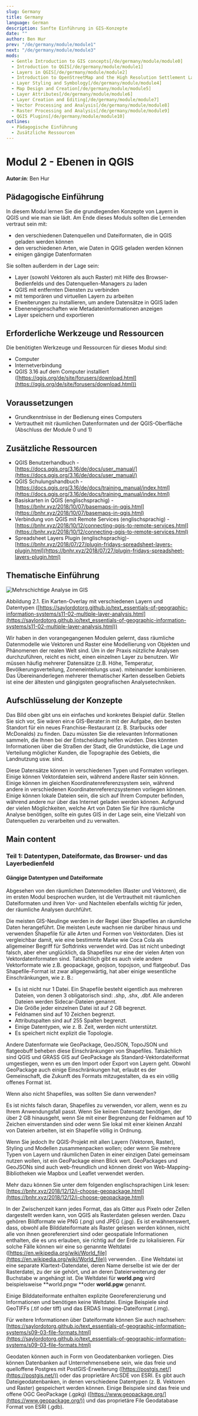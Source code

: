 ```yaml
---
slug: Germany
title: Germany
language: German
description: Sanfte Einführung in GIS-Konzepte
date: ""
author: Ben Hur
prev: "/de/germany/module/module1"
next: "/de/germany/module/module3"
mods:
  - Gentle Introduction to GIS concepts[/de/germany/module/module0]
  - Introduction to QGIS[/de/germany/module/module1]
  - Layers in QGIS[/de/germany/module/module2]
  - Introduction to OpenStreetMap and the High Resolution Settlement Layer (HRSL)[/de/germany/module/module3]
  - Layer Styling and Symbology[/de/germany/module/module4]
  - Map Design and Creation[/de/germany/module/module5]
  - Layer Attributes[/de/germany/module/module6]
  - Layer Creation and Editing[/de/germany/module/module7]
  - Vector Processing and Analysis[/de/germany/module/module8]
  - Raster Processing and Analysis[/de/germany/module/module9]
  - QGIS Plugins[/de/germany/module/module10]
outlines:
  - Pädagogische Einführung
  - Zusätzliche Ressourcen
---
```


# Modul 2 - Ebenen in QGIS

**Autor:in**: Ben Hur

## Pädagogische Einführung

In diesem Modul lernen Sie die grundlegenden Konzepte von Layern in QGIS und wie man sie lädt. Am Ende dieses Moduls sollten die Lernenden vertraut sein mit:

- den verschiedenen Datenquellen und Dateiformaten, die in QGIS geladen werden können
- den verschiedenen Arten, wie Daten in QGIS geladen werden können
- einigen gängige Datenformaten

Sie sollten außerdem in der Lage sein:

- Layer (sowohl Vektoren als auch Raster) mit Hilfe des Browser-Bedienfelds und des Datenquellen-Managers zu laden
- QGIS mit entfernten Diensten zu verbinden
- mit temporären und virtuellen Layern zu arbeiten
- Erweiterungen zu installieren, um andere Datensätze in QGIS laden
- Ebeneneigenschaften wie Metadateninformationen anzeigen
- Layer speichern und exportieren

## Erforderliche Werkzeuge und Ressourcen

Die benötigten Werkzeuge und Ressourcen für dieses Modul sind:

- Computer
- Internetverbindung
- QGIS 3.16 auf dem Computer installiert ([https://qgis.org/de/site/forusers/download.html](https://qgis.org/de/site/forusers/download.html))

## Voraussetzungen

- Grundkenntnisse in der Bedienung eines Computers
- Vertrautheit mit räumlichen Datenformaten und der QGIS-Oberfläche (Abschluss der Module 0 und 1)

## Zusätzliche Ressourcen

- QGIS Benutzerhandbuch - [https://docs.qgis.org/3.16/de/docs/user_manual/](https://docs.qgis.org/3.16/de/docs/user_manual/)
- QGIS Schulungshandbuch - [https://docs.qgis.org/3.16/de/docs/training_manual/index.html](https://docs.qgis.org/3.16/de/docs/training_manual/index.html)
- Basiskarten in QGIS (englischsprachig) - [https://bnhr.xyz/2018/10/07/basemaps-in-qgis.html](https://bnhr.xyz/2018/10/07/basemaps-in-qgis.html)
- Verbindung von QGIS mit Remote Services (englischsprachig) - [https://bnhr.xyz/2018/10/12/connecting-qgis-to-remote-services.html](https://bnhr.xyz/2018/10/12/connecting-qgis-to-remote-services.html)
- Spreadsheet Layers Plugin (englischsprachig)- [https://bnhr.xyz/2018/07/27/plugin-fridays-spreadsheet-layers-plugin.html](https://bnhr.xyz/2018/07/27/plugin-fridays-spreadsheet-layers-plugin.html)

## Thematische Einführung

![Mehrschichtige Analyse im GIS](media/spatial-layers.jpg "Mehrschichtige Analyse im GIS")

Abbildung 2.1. Ein Karten-Overlay mit verschiedenen Layern und Datentypen ([https://saylordotorg.github.io/text_essentials-of-geographic-information-systems/s11-02-multiple-layer-analysis.html](https://saylordotorg.github.io/text_essentials-of-geographic-information-systems/s11-02-multiple-layer-analysis.html))

Wir haben in den vorangegangenen Modulen gelernt, dass räumliche Datenmodelle wie Vektoren und Raster eine Modellierung von Objekten und Phänomenen der realen Welt sind.
Um in der Praxis nützliche Analysen durchzuführen, reicht es nicht, einen einzelnen Layer zu benutzen. Wir müssen häufig mehrerer Datensätze (z.B. Höhe, Temperatur, Bevölkerungsverteilung, Zoneneinteilungs usw). miteinander kombinieren. Das Übereinanderlegen mehrerer thematischer Karten desselben Gebiets ist eine der ältesten und gängigsten geografischen Analysetechniken.

## Aufschlüsselung der Konzepte

Das Bild oben gibt uns ein einfaches und konkretes Beispiel dafür. Stellen Sie sich vor, Sie wären ein:e GIS-Berater:in mit der Aufgabe, den besten Standort für ein neues Franchise-Restaurant (z. B. Starbucks oder McDonalds) zu finden. Dazu müssten Sie die relevanten Informationen sammeln, die Ihnen bei der Entscheidung helfen würden. Dies könnten Informationen über die Straßen der Stadt, die Grundstücke, die Lage und Verteilung möglicher Kunden, die Topographie des Gebiets, die Landnutzung usw. sind.

Diese Datensätze können in verschiedenen Typen und Formaten vorliegen. Einige können Vektordateien sein, während andere Raster sein können. Einige können im gleichen Koordinatenreferenzsystem sein, während andere in verschiedenen Koordinatenreferenzsystemen vorliegen können. Einige können lokale Dateien sein, die sich auf Ihrem Computer befinden, während andere nur über das Internet geladen werden können. Aufgrund der vielen Möglichkeiten, welche Art von Daten Sie für Ihre räumliche Analyse benötigen, sollte ein gutes GIS in der Lage sein, eine Vielzahl von Datenquellen zu verarbeiten und zu verwalten.

## Main content

### Teil 1: Datentypen, Dateiformate, das Browser- und das Layerbedienfeld

#### **Gängige Datentypen und Dateiformate**

Abgesehen von den räumlichen Datenmodellen (Raster und Vektoren), die im ersten Modul besprochen wurden, ist die Vertrautheit mit räumlichen Dateiformaten und ihren Vor- und Nachteilen ebenfalls wichtig für jeden, der räumliche Analysen durchführt.

Die meisten GIS-Neulinge werden in der Regel über Shapefiles an räumliche Daten herangeführt. Die meisten Leute wachsen nie darüber hinaus und verwenden Shapefile für alle Arten und Formen von Vektordaten. Dies ist vergleichbar damit, wie eine bestimmte Marke wie Coca Cola als allgemeiner Begriff für Softdrinks verwendet wird. Das ist nicht unbedingt falsch, aber eher unglücklich, da Shapefiles nur eine der vielen Arten von Vektordatenformaten sind. Tatsächlich gibt es auch viele andere Vektorformate wie z.B. geopackage, geojson, topojson, und flatgeobuf. Das Shapefile-Format ist zwar allgegenwärtig, hat aber einige wesentliche Einschränkungen, wie z. B.:

- Es ist nicht nur 1 Datei. Ein Shapefile besteht eigentlich aus mehreren Dateien, von denen 3 obligatorisch sind: .shp, .shx, .dbf. Alle anderen Dateien werden Sidecar-Dateien genannt.
- Die Größe jeder einzelnen Datei ist auf 2 GB begrenzt.
- Feldnamen sind auf 10 Zeichen begrenzt.
- Attributspalten sind auf 255 Spalten begrenzt.
- Einige Datentypen, wie z. B. Zeit, werden nicht unterstützt.
- Es speichert nicht explizit die Topologie.

Andere Datenformate wie GeoPackage, GeoJSON, TopoJSON und flatgeobuff beheben diese Einschränkungen von Shapefiles. Tatsächlich sind QGIS und GRASS GIS auf GeoPackage als Standard-Vektordateiformat umgestiegen, wenn es um den Import oder Export von Layern geht. Obwohl GeoPackage auch einige Einschränkungen hat, erlaubt es der Gemeinschaft, die Zukunft des Formats mitzugestalten, da es ein völlig offenes Format ist.

Wenn also nicht Shapefiles, was sollten Sie dann verwenden?

Es ist nichts falsch daran, Shapefiles zu verwenden, vor allem, wenn es zu Ihrem Anwendungsfall passt. Wenn Sie keinen Datensatz benötigen, der über 2 GB hinausgeht, wenn Sie mit einer Begrenzung der Feldnamen auf 10 Zeichen einverstanden sind oder wenn Sie lokal mit einer kleinen Anzahl von Dateien arbeiten, ist ein Shapefile völlig in Ordnung.

Wenn Sie jedoch Ihr QGIS-Projekt mit allen Layern (Vektoren, Raster), Styling und Modellen zusammenpacken wollen; oder wenn Sie mehrere Typen von Layern und räumlichen Daten in einer einzigen Datei gemeinsam nutzen wollen, ist ein GeoPackage einen Blick wert. GeoPackages und GeoJSONs sind auch web-freundlich und können direkt von Web-Mapping-Bibliotheken wie Mapbox und Leaflet verwendet werden.

Mehr dazu können Sie unter dem folgenden englischsprachigen Link lesen: [https://bnhr.xyz/2018/12/12/i-choose-geopackage.html](https://bnhr.xyz/2018/12/12/i-choose-geopackage.html)

In der Zwischenzeit kann jedes Format, das als Gitter aus Pixeln oder Zellen dargestellt werden kann, von QGIS als Rasterdaten gelesen werden. Dazu gehören Bildformate wie PNG (.png) und JPEG (.jpg). Es ist erwähnenswert, dass, obwohl alle Bilddateiformate als Raster gelesen werden können, nicht alle von ihnen georeferenziert sind oder geospatiale Informationen enthalten, die es uns erlauben, sie richtig auf der Erde zu lokalisieren. Für solche Fälle können wir eine so genannte Weltdatei ([https://en.wikipedia.org/wiki/World_file](https://en.wikipedia.org/wiki/World_file)) verwenden. . Eine Weltdatei ist eine separate Klartext-Datendatei, deren Name derselbe ist wie der der Rasterdatei, zu der sie gehört, und an deren Dateierweiterung der Buchstabe w angehängt ist. Die Weltdatei für **world.png** wird beispielsweise **world.pngw **oder **world.pgw** genannt.

Einige Bilddateiformate enthalten explizite Georeferenzierung und Informationen und benötigen keine Weltdatei. Einige Beispiele sind GeoTIFFs (.tif oder tiff) und das ERDAS Imagine-Dateiformat (.img).

Für weitere Informationen über Dateiformate können Sie auch nachsehen: [https://saylordotorg.github.io/text_essentials-of-geographic-information-systems/s09-03-file-formats.html](https://saylordotorg.github.io/text_essentials-of-geographic-information-systems/s09-03-file-formats.html)

Geodaten können auch in Form von Geodatenbanken vorliegen. Dies können Datenbanken auf Unternehmensebene sein, wie das freie und quelloffene Postgres mit PostGIS-Erweiterung ([https://postgis.net/](https://postgis.net/)) oder das proprietäre ArcSDE von ESRI. Es gibt auch Dateigeodatenbanken, in denen verschiedene Datentypen (z. B. Vektoren und Raster) gespeichert werden können. Einige Beispiele sind das freie und offene OGC GeoPackage (.gpkg) ([https://www.geopackage.org/](https://www.geopackage.org/)) und das proprietäre File Geodatabase Format von ESRI (.gdb).
